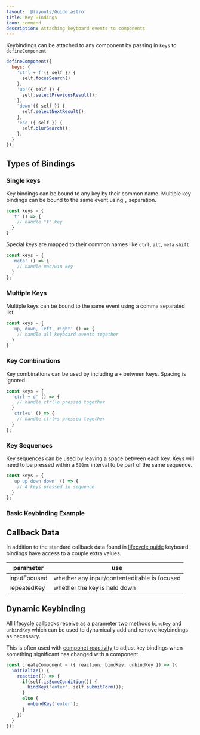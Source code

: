 ```yaml
---
layout: '@layouts/Guide.astro'
title: Key Bindings
icon: command
description: Attaching keyboard events to components
---
```


Keybindings can be attached to any component by passing in `keys` to `defineComponent`

```javascript
defineComponent({
  keys: {
    'ctrl + f'({ self }) {
      self.focusSearch()
    },
    'up'({ self }) {
      self.selectPreviousResult();
    },
    'down'({ self }) {
      self.selectNextResult();
    },
    'esc'({ self }) {
      self.blurSearch();
    },
  }
});
```

## Types of Bindings


### Single keys

Key bindings can be bound to any key by their common name. Multiple key bindings can be bound to the same event using `,` separation.

```javascript
const keys = {
  't' () => {
    // handle "t" key
  }
}
```

Special keys are mapped to their common names like `ctrl`, `alt`, `meta` `shift`

```javascript
const keys = {
  'meta' () => {
    // handle mac/win key
  }
};
```
### Multiple Keys

Multiple keys can be bound to the same event using a comma separated list.

```javascript
const keys = {
  'up, down, left, right' () => {
    // handle all keyboard events together
  }
}
```

### Key Combinations

Key combinations can be used by including a `+` between keys. Spacing is ignored.

```javascript
const keys = {
  'ctrl + o' () => {
    // handle ctrl+o pressed together
  }
  'ctrl+s' () => {
    // handle ctrl+s pressed together
  }
};
```

### Key Sequences

Key sequences can be used by leaving a space between each key. Keys will need to be pressed within a `500ms` interval to be part of the same sequence.

```javascript
const keys = {
  'up up down down' () => {
    // 4 keys pressed in sequence
  }
};
```

### Basic Keybinding Example

<PlaygroundExample id="basic-keybinding" height="400" direction="horizontal"></PlaygroundExample>

## Callback Data

In addition to the standard callback data found in [lifecycle guide](/components/lifecycle) keyboard bindings have access to a couple extra values.

| parameter         | use                                              |
|-------------------|--------------------------------------------------|
| inputFocused      | whether any input/contenteditable is focused     |
| repeatedKey       | whether the key is held down                     |


## Dynamic Keybinding

All [lifecycle callbacks](/components/lifecycle) receive as a parameter two methods `bindKey` and `unbindKey` which can be used to dynamically add and remove keybindings as necessary.

This is often used with [componet reactivity](/component/reactivity) to adjust key bindings when something significant has changed with a component.

```javascript
const createComponent = ({ reaction, bindKey, unbindKey }) => ({
  initialize() {
    reaction(() => {
      if(self.isSomeCondition()) {
        bindKey('enter', self.submitForm());
      }
      else {
        unbindKey('enter');
      }
    })
  }
});
```


<PlaygroundExample id="advanced-keybinding" direction="horizontal"></PlaygroundExample>


